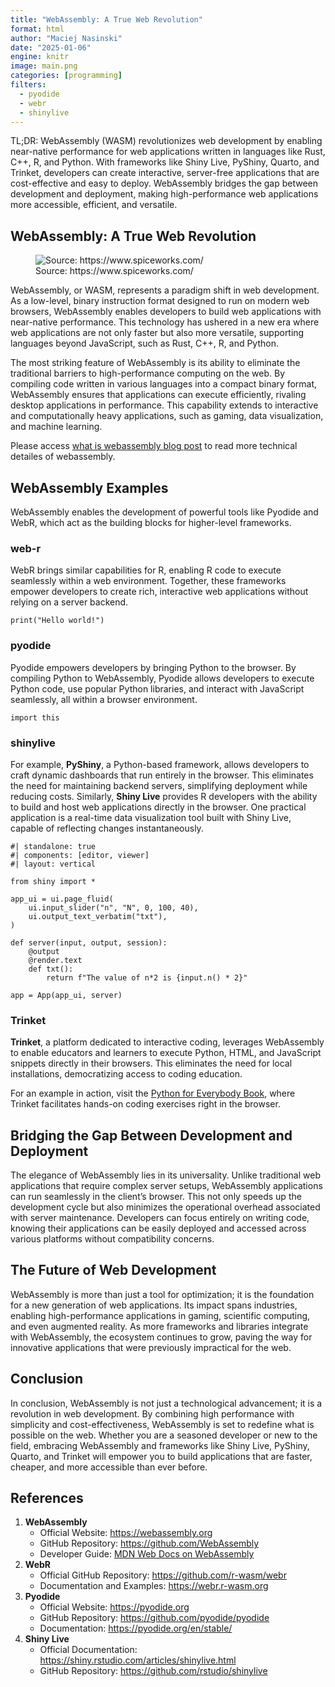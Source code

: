 ```yaml
---
title: "WebAssembly: A True Web Revolution"
format: html
author: "Maciej Nasinski"
date: "2025-01-06"
engine: knitr
image: main.png
categories: [programming]
filters: 
  - pyodide
  - webr
  - shinylive
---
```


TL;DR: WebAssembly (WASM) revolutionizes web development by enabling near-native performance for web applications written in languages like Rust, C++, R, and Python. With frameworks like Shiny Live, PyShiny, Quarto, and Trinket, developers can create interactive, server-free applications that are cost-effective and easy to deploy. WebAssembly bridges the gap between development and deployment, making high-performance web applications more accessible, efficient, and versatile.

## WebAssembly: A True Web Revolution

![Source: https://www.spiceworks.com/](wasm.png)

WebAssembly, or WASM, represents a paradigm shift in web development. As a low-level, binary instruction format designed to run on modern web browsers, WebAssembly enables developers to build web applications with near-native performance. This technology has ushered in a new era where web applications are not only faster but also more versatile, supporting languages beyond JavaScript, such as Rust, C++, R, and Python.

The most striking feature of WebAssembly is its ability to eliminate the traditional barriers to high-performance computing on the web. By compiling code written in various languages into a compact binary format, WebAssembly ensures that applications can execute efficiently, rivaling desktop applications in performance. This capability extends to interactive and computationally heavy applications, such as gaming, data visualization, and machine learning.

Please access [what is webassembly blog post](https://www.spiceworks.com/tech/devops/articles/what-is-webassembly/) to read more technical detailes of webassembly. 

## WebAssembly Examples

WebAssembly enables the development of powerful tools like Pyodide and WebR, which act as the building blocks for higher-level frameworks.

### web-r

WebR brings similar capabilities for R, enabling R code to execute seamlessly within a web environment. Together, these frameworks empower developers to create rich, interactive web applications without relying on a server backend.

```webr-r
print("Hello world!")
```

### pyodide

Pyodide empowers developers by bringing Python to the browser. By compiling Python to WebAssembly, Pyodide allows developers to execute Python code, use popular Python libraries, and interact with JavaScript seamlessly, all within a browser environment.

```pyodide-python
import this
```

### shinylive 

For example, **PyShiny**, a Python-based framework, allows developers to craft dynamic dashboards that run entirely in the browser. This eliminates the need for maintaining backend servers, simplifying deployment while reducing costs. Similarly, **Shiny Live** provides R developers with the ability to build and host web applications directly in the browser. One practical application is a real-time data visualization tool built with Shiny Live, capable of reflecting changes instantaneously.

```shinylive-python
#| standalone: true
#| components: [editor, viewer]
#| layout: vertical

from shiny import *

app_ui = ui.page_fluid(
    ui.input_slider("n", "N", 0, 100, 40),
    ui.output_text_verbatim("txt"),
)

def server(input, output, session):
    @output
    @render.text
    def txt():
        return f"The value of n*2 is {input.n() * 2}"

app = App(app_ui, server)
```

### Trinket

**Trinket**, a platform dedicated to interactive coding, leverages WebAssembly to enable educators and learners to execute Python, HTML, and JavaScript snippets directly in their browsers. This eliminates the need for local installations, democratizing access to coding education. 
  
For an example in action, visit the [Python for Everybody Book](https://books.trinket.io/pfe/index.html), where Trinket facilitates hands-on coding exercises right in the browser.

## Bridging the Gap Between Development and Deployment

The elegance of WebAssembly lies in its universality. Unlike traditional web applications that require complex server setups, WebAssembly applications can run seamlessly in the client’s browser. This not only speeds up the development cycle but also minimizes the operational overhead associated with server maintenance. Developers can focus entirely on writing code, knowing their applications can be easily deployed and accessed across various platforms without compatibility concerns.

## The Future of Web Development

WebAssembly is more than just a tool for optimization; it is the foundation for a new generation of web applications. Its impact spans industries, enabling high-performance applications in gaming, scientific computing, and even augmented reality. As more frameworks and libraries integrate with WebAssembly, the ecosystem continues to grow, paving the way for innovative applications that were previously impractical for the web.

## Conclusion

In conclusion, WebAssembly is not just a technological advancement; it is a revolution in web development. By combining high performance with simplicity and cost-effectiveness, WebAssembly is set to redefine what is possible on the web. Whether you are a seasoned developer or new to the field, embracing WebAssembly and frameworks like Shiny Live, PyShiny, Quarto, and Trinket will empower you to build applications that are faster, cheaper, and more accessible than ever before.

## References

1. **WebAssembly**  
   - Official Website: [https://webassembly.org](https://webassembly.org)  
   - GitHub Repository: [https://github.com/WebAssembly](https://github.com/WebAssembly)  
   - Developer Guide: [MDN Web Docs on WebAssembly](https://developer.mozilla.org/en-US/docs/WebAssembly)

2. **WebR**  
   - Official GitHub Repository: [https://github.com/r-wasm/webr](https://github.com/r-wasm/webr)  
   - Documentation and Examples: [https://webr.r-wasm.org](https://webr.r-wasm.org)

3. **Pyodide**  
   - Official Website: [https://pyodide.org](https://pyodide.org)  
   - GitHub Repository: [https://github.com/pyodide/pyodide](https://github.com/pyodide/pyodide)  
   - Documentation: [https://pyodide.org/en/stable/](https://pyodide.org/en/stable/)

4. **Shiny Live**  
   - Official Documentation: [https://shiny.rstudio.com/articles/shinylive.html](https://shiny.rstudio.com/articles/shinylive.html)  
   - GitHub Repository: [https://github.com/rstudio/shinylive](https://github.com/rstudio/shinylive)
